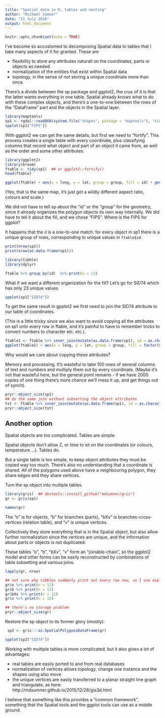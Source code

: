---
title: "Spatial data in R, tables and nesting"
author: "Michael Sumner"
date: "21 July 2016"
output: html_document
---

```{r setup, include=FALSE}
knitr::opts_chunk$set(echo = TRUE)

```

I've become so accustomed to decomposing Spatial data to tables that I take many aspects of it for granted. These are

* flexibility to store any attributes naturall on the coordinates, parts or objects as needed
* normalization of the entities that exist within Spatial data
* topology, in the sense of not storing a unique coordinate more than once. 

There's a divide between the sp package and ggplot2, the crux of it is that the latter wants everything in one table. 
Spatial already knows what to do with these complex objects, and there's a one-to-one between the rows of the "DataFrame" part and the objects in the Spatial layer. 

```{r}
library(maptools)
sp1 <- rgdal::readOGR(system.file("shapes", package = "maptools"), "sids")
spplot(sp1["FIPS"])
```

With ggplot2 we can get the same details, but first we need to "fortify". This process creates a single table with every coordinate, plus classifying columns that record what object and part of an object it came from, as well as the order and some other attributes. 

```{r}
library(ggplot2)
library(broom)
ftable <- tidy(sp1)  ## or ggplot2::fortify()
head(ftable)

ggplot(ftable) + aes(x = long, y = lat, group = group, fill = id) + geom_polygon()

```
(Yes, that is the same map, it's just got a wildly different aspect ratio, colours and scale.)

We did not have to tell sp about the "id" or the "group" for the geometry, since it already organizes the polygon objects its own way internally. We did have to tell it about the fill, and we chose "FIPS". Where is the FIPS for ggplot? 

It happens that the `d` is a one-to-one match: for every object in sp1 there is a unique group of rows, corresponding to unique values in `ftable$id`. 


```{r}
print(nrow(sp1))
print(nrow(as.data.frame(sp1)))
```

```{r}
library(tibble)
library(dplyr)

ftable %>% group_by(id)  %>% print(n = 12)

```

What if we want a different organization for the fill?  Let's go for SID74 which has only 23 unique values. 

```{r}
spplot(sp1["SID74"])

```

To get the same result in gpplot2 we first need to join the SID74 attribute to our table of coordinates. 

(This is a little tricky since we also want to avoid copying all the attributes on sp1 onto every row in ftable, and it's painful to have to remember tricks to convert numbers to character etc. etc.). 

```{r}
ftable1 <- ftable %>% inner_join(mutate(as.data.frame(sp1), id = as.character(row_number()))[, c("id", "SID74")])
ggplot(ftable1) + aes(x = long, y = lat, group = group, fill = factor(SID74)) + geom_polygon()
```

Why would we care about copying these attributes? 

Memory and processing. It's wasteful to take 100 rows of several columns of text and numbers and multiply them out by every coordinate. (Maybe it's not that wasteful here, but the general point remains - if we have 2000 copies of one thing there's more chance we'll mess it up, and get things out of synch). 

```{r}
pryr::object_size(sp1)
## do the same join without subsetting the object attributes
tst <- ftable %>% inner_join(mutate(as.data.frame(sp1), id = as.character(row_number())))
pryr::object_size(tst)
```


## Another option

Spatial objects are too complicated. Tables are simple. 

Spatial objects don't allow Z, or time to sit on the coordinates (or colours, temperature ...). Tables do. 

But a single table is too simple, to keep object attributes they must be copied way too much. There's also no understanding that a coordinate is shared. All of the polygons used above have a neighbouring polygon, they share edges and they share vertices. 

Turn the sp object into multiple tables. 

```{r}
library(gris)  ## devtools::install_github("mdsumner/gris")
gr <- gris(sp1)

names(gr)

```

The "o" is for objects, "b" for branches (parts), "bXv" is branches-cross-vertices (relation table), and "v" is unique vertices. 

Collectively they store everything that is in the Spatial object, but also allow further normalization since the vertices are unique, and the information about parts or objects is not duplicated. 

These tables "o", "b", "bXv", "v" form an "joinable-chain", so the ggplot2 model and other forms can be easily reconstructed by combinations of table subsetting and various joins. 

```{r}
lapply(gr, nrow)

## not sure why tibbles suddenly print out every row now, so I use explicit print 
gr$o %>% print(n = 12)
gr$b %>% print(n = 12)
gr$bXv %>% print(n = 12)
gr$v %>% print(n = 12)

## there's no storage problem
pryr::object_size(gr)
```

Restore the sp object to its former glory (mostly): 
```{r}
 sp2 <- gris:::as.SpatialPolygonsDataFrame(gr)

spplot(sp2["SID74"])
```

Working with multiple tables is more complicated, but it also gives a lot of advantages:

* real tables are easily ported to and from real databases
* normalization of vertices allows topology, change one instance and the shapes using also move
* the unique vertices are easily transferred to a planar straight line graph and triangulate, as here: http://mdsumner.github.io/2015/12/28/gis3d.html

I believe that something like this provides a "common framework", something that the Spatial tools and the ggplot tools can use as a middle ground. 